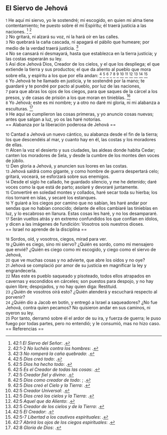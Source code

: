 == El Siervo de Jehová ==

{{anchor|1}} <small>1</small> He aquí mi siervo, yo le sostendré; mi escogido, en quien mi alma tiene contentamiento; he puesto sobre él mi Espíritu; él traerá justicia a las naciones. <ref>42:1 ''El Siervo del Señor'': {{lib|LU|136|1|1}}.</ref> <ref>42:1-2 ''No luchéis contra los hombres'': {{lib|LU|178|1|17}}.</ref><br>
{{anchor|2}} <small>2</small> No gritará, ni alzará su voz, ni la hará oír en las calles.<br>
{{anchor|3}} <small>3</small> No quebrará la caña cascada, ni apagará el pábilo que humeare; por medio de la verdad traerá justicia. <ref>42:3 ''No romperá la caña quebrada'': {{lib|LU|148|5|5}}.</ref><br>
{{anchor|4}} <small>4</small> No se cansará ni desmayará, hasta que establezca en la tierra justicia; y las costas esperarán su ley.<br>
{{anchor|5}} <small>5</small> Así dice Jehová Dios, Creador de los cielos, y el que los despliega; el que extiende la tierra y sus productos; el que da aliento al pueblo que mora sobre ella, y espíritu a los que por ella andan: <ref>42:5 ''Dios creó todo'': {{lib|LU|131|2|2}}.</ref> <ref>42:5 ''Dios ha hecho todo'': {{lib|LU|6|1|3}}.</ref> <ref>42:5 ''Es el Creador de todas las cosas'': {{lib|LU|131|10|2}}.</ref> <ref>42:5 ''Creador fiel y divino'': {{lib|LU|2|1|2}}.</ref> <ref>42:5 ''Dios como creador de todo'': {{lib|LU|0|2|9}}; {{lib|LU|95|5|9}}.</ref> <ref>42:5 ''Dios creó el Cielo y la Tierra'': {{lib|LU|92|6|6}}.</ref> <ref>42:5 ''Creador Universal'': {{lib|LU|142|3|7}}.</ref> <ref>42:5 ''Dios creó los cielos y la Tierra'': {{lib|LU|1|0|1}}.</ref> <ref>42:5 ''Aquel que da Aliento'': {{lib|LU|63|6|1}}.</ref> <ref>42:5 ''Creador de los cielos y de la Tierra'': {{lib|LU|128|1|10}}.</ref> <ref>42:5 ''El Creador'': {{lib|LU|131|10|6}}.</ref> <ref>42:5-7 ''Libertad a los cautivos espirituales'': {{lib|LU|120|2|6}}.</ref><br>
{{anchor|6}} <small>6</small> Yo Jehová te he llamado en justicia, y te sostendré por la mano; te guardaré y te pondré por pacto al pueblo, por luz de las naciones,<br>
{{anchor|7}} <small>7</small> para que abras los ojos de los ciegos, para que saques de la cárcel a los presos, y de casas de prisión a los que moran en tinieblas. <ref>42:7 ''Abrirá los ojos de los ciegos espirituales'': {{lib|LU|190|5|4}}.</ref><br>
{{anchor|8}} <small>8</small> Yo Jehová; este es mi nombre; y a otro no daré mi gloria, ni mi alabanza a esculturas. <ref>42:8 ''Gloria de Dios'': {{lib|LU|2|1|2}}.</ref><br>
{{anchor|9}} <small>9</small> He aquí se cumplieron las cosas primeras, y yo anuncio cosas nuevas; antes que salgan a luz, yo os las haré notorias.<br>
== Alabanza por la liberación poderosa de Jehová ==

{{anchor|10}} <small>10</small> Cantad a Jehová un nuevo cántico, su alabanza desde el fin de la tierra; los que descendéis al mar, y cuanto hay en él, las costas y los moradores de ellas.<br>
{{anchor|11}} <small>11</small> Alcen la voz el desierto y sus ciudades, las aldeas donde habita Cedar; canten los moradores de Sela, y desde la cumbre de los montes den voces de júbilo.<br>
{{anchor|12}} <small>12</small> Den gloria a Jehová, y anuncien sus loores en las costas.<br>
{{anchor|13}} <small>13</small> Jehová saldrá como gigante, y como hombre de guerra despertará celo; gritará, voceará, se esforzará sobre sus enemigos.<br>
{{anchor|14}} <small>14</small> Desde el siglo he callado, he guardado silencio, y me he detenido; daré voces como la que está de parto; asolaré y devoraré juntamente.<br>
{{anchor|15}} <small>15</small> Convertiré en soledad montes y collados, haré secar toda su hierba; los ríos tornaré en islas, y secaré los estanques.<br>
{{anchor|16}} <small>16</small> Y guiaré a los ciegos por camino que no sabían, les haré andar por sendas que no habían conocido; delante de ellos cambiaré las tinieblas en luz, y lo escabroso en llanura. Estas cosas les haré, y no los desampararé.<br>
{{anchor|17}} <small>17</small> Serán vueltos atrás y en extremo confundidos los que confían en ídolos, y dicen a las imágenes de fundición: Vosotros sois nuestros dioses.<br>
== Israel no aprende de la disciplina ==

{{anchor|18}} <small>18</small> Sordos, oíd, y vosotros, ciegos, mirad para ver.<br>
{{anchor|19}} <small>19</small> ¿Quién es ciego, sino mi siervo? ¿Quién es sordo, como mi mensajero que envié? ¿Quién es ciego como mi escogido, y ciego como el siervo de Jehová,<br>
{{anchor|20}} <small>20</small> que ve muchas cosas y no advierte, que abre los oídos y no oye?<br>
{{anchor|21}} <small>21</small> Jehová se complació por amor de su justicia en magnificar la ley y engrandecerla.<br>
{{anchor|22}} <small>22</small> Mas este es pueblo saqueado y pisoteado, todos ellos atrapados en cavernas y escondidos en cárceles; son puestos para despojo, y no hay quien libre; despojados, y no hay quien diga: Restituid.<br>
{{anchor|23}} <small>23</small> ¿Quién de vosotros oirá esto? ¿Quién atenderá y escuchará respecto al porvenir?<br>
{{anchor|24}} <small>24</small> ¿Quién dio a Jacob en botín, y entregó a Israel a saqueadores? ¿No fue Jehová, contra quien pecamos? No quisieron andar en sus caminos, ni oyeron su ley.<br>
{{anchor|25}} <small>25</small> Por tanto, derramó sobre él el ardor de su ira, y fuerza de guerra; le puso fuego por todas partes, pero no entendió; y le consumió, mas no hizo caso.<br>
== Referencias ==

<references />
